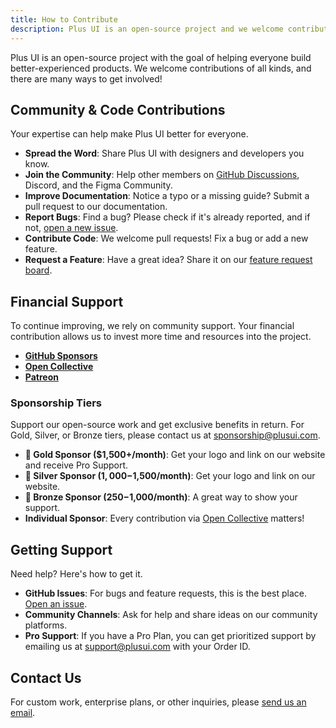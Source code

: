 ```yaml
---
title: How to Contribute
description: Plus UI is an open-source project and we welcome contributions from the community.
---
```


Plus UI is an open-source project with the goal of helping everyone build better-experienced products. We welcome contributions of all kinds, and there are many ways to get involved!

## Community & Code Contributions

Your expertise can help make Plus UI better for everyone.

*   **Spread the Word**: Share Plus UI with designers and developers you know.
*   **Join the Community**: Help other members on [GitHub Discussions](https://github.com/plus-ui/library/discussions), Discord, and the Figma Community.
*   **Improve Documentation**: Notice a typo or a missing guide? Submit a pull request to our documentation.
*   **Report Bugs**: Find a bug? Please check if it's already reported, and if not, [open a new issue](https://github.com/plus-ui/library/issues/new/choose).
*   **Contribute Code**: We welcome pull requests! Fix a bug or add a new feature.
*   **Request a Feature**: Have a great idea? Share it on our [feature request board](https://plusuitest.canny.io/feature-requests).

## Financial Support

To continue improving, we rely on community support. Your financial contribution allows us to invest more time and resources into the project.

*   [**GitHub Sponsors**](https://github.com/sponsors/plus-ui)
*   [**Open Collective**](https://opencollective.com/plus-ui)
*   [**Patreon**](https://www.patreon.com/PlusUI)

### Sponsorship Tiers

Support our open-source work and get exclusive benefits in return. For Gold, Silver, or Bronze tiers, please contact us at [sponsorship@plusui.com](mailto:sponsorship@plusui.com).

*   **🥇 Gold Sponsor ($1,500+/month)**: Get your logo and link on our website and receive Pro Support.
*   **🥈 Silver Sponsor ($1,000-$1,500/month)**: Get your logo and link on our website.
*   **🥉 Bronze Sponsor ($250-$1,000/month)**: A great way to show your support.
*   **Individual Sponsor**: Every contribution via [Open Collective](https://opencollective.com/plus-ui) matters!

## Getting Support

Need help? Here's how to get it.

*   **GitHub Issues**: For bugs and feature requests, this is the best place. [Open an issue](https://github.com/plus-ui/library/issues/new/choose).
*   **Community Channels**: Ask for help and share ideas on our community platforms.
*   **Pro Support**: If you have a Pro Plan, you can get prioritized support by emailing us at [support@plusui.com](mailto:support@plusui.com) with your Order ID.

## Contact Us

For custom work, enterprise plans, or other inquiries, please [send us an email](mailto:info@plusui.com).

